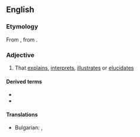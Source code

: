 ==English==

===Etymology===
From {{der|en|grc|ἑρμηνευτικός||of or for interpreting}}, from {{m|grc|ἑρμηνεύς||interpreter}}.

===Adjective===
{{en-adj}}

# That [[explain]]s, [[interpret]]s, [[illustrate]]s or [[elucidate]]s

====Derived terms====
* {{l|en|hermeneutic circle}}
* {{l|en|hermeneutics}}
====Translations====
{{trans-top|That [[explain]]s, [[interpret]]s, [[illustrate]]s or [[elucidate]]s}}
* Bulgarian: {{t+|bg|обяснителен}}, {{t|bg|тълкувателен}}
{{trans-mid}}

{{trans-bottom}}